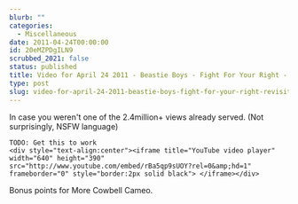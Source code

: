```yaml
---
blurb: ""
categories:
  - Miscellaneous
date: 2011-04-24T00:00:00
id: 20eMZPDgILN9
scrubbed_2021: false
status: published
title: Video for April 24 2011 - Beastie Boys - Fight For Your Right - Revisited
type: post
slug: video-for-april-24-2011-beastie-boys-fight-for-your-right-revisited--20emzpdgiln9
---
```


In case you weren't one of the 2.4million+ views already served. (Not surprisingly, NSFW language)

```
TODO: Get this to work
<div style="text-align:center"><iframe title="YouTube video player" width="640" height="390" src="http://www.youtube.com/embed/rBa5qp9sUOY?rel=0&amp;hd=1" frameborder="0" style="border:2px solid black"> </iframe></div>
```

Bonus points for More Cowbell Cameo.